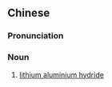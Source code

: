 {{also|氢化铝锂}}
==Chinese==
{{zh-forms|s=氢化铝锂|type=211}}
{{wikipedia|lang=zh}}

===Pronunciation===
{{zh-pron
|m=qīnghuàlǚlǐ
|c=hing1 faa3 leoi5 lei5
|cat=n
}}

===Noun===
{{zh-noun}}

# {{lb|zh|chemistry}} [[lithium aluminium hydride]]
